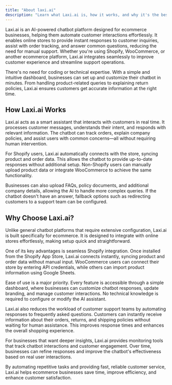 ```yaml
---
title: "About laxi.ai"
description: "Learn what Laxi.ai is, how it works, and why it's the best choice for ecommerce AI automation."
---
```


Laxi.ai is an AI-powered chatbot platform designed for ecommerce businesses, helping them automate customer interactions effortlessly. It enables online stores to provide instant responses to customer inquiries, assist with order tracking, and answer common questions, reducing the need for manual support. Whether you're using Shopify, WooCommerce, or another ecommerce platform, Laxi.ai integrates seamlessly to improve customer experience and streamline support operations.

There's no need for coding or technical expertise. With a simple and intuitive dashboard, businesses can set up and customize their chatbot in minutes. From handling product-related queries to explaining return policies, Laxi.ai ensures customers get accurate information at the right time.

## How Laxi.ai Works  

Laxi.ai acts as a smart assistant that interacts with customers in real time. It processes customer messages, understands their intent, and responds with relevant information. The chatbot can track orders, explain company policies, and assist users with common concerns—all without requiring human intervention.

For Shopify users, Laxi.ai automatically connects with the store, syncing product and order data. This allows the chatbot to provide up-to-date responses without additional setup. Non-Shopify users can manually upload product data or integrate WooCommerce to achieve the same functionality.

Businesses can also upload FAQs, policy documents, and additional company details, allowing the AI to handle more complex queries. If the chatbot doesn't have an answer, fallback options such as redirecting customers to a support team can be configured.

## Why Choose Laxi.ai?  

Unlike general chatbot platforms that require extensive configuration, Laxi.ai is built specifically for ecommerce. It is designed to integrate with online stores effortlessly, making setup quick and straightforward.

One of its key advantages is seamless Shopify integration. Once installed from the Shopify App Store, Laxi.ai connects instantly, syncing product and order data without manual input. WooCommerce users can connect their store by entering API credentials, while others can import product information using Google Sheets.

Ease of use is a major priority. Every feature is accessible through a simple dashboard, where businesses can customize chatbot responses, update branding, and manage customer interactions. No technical knowledge is required to configure or modify the AI assistant.

Laxi.ai also reduces the workload of customer support teams by automating responses to frequently asked questions. Customers can instantly receive information about their orders, returns, and shipping policies without waiting for human assistance. This improves response times and enhances the overall shopping experience.

For businesses that want deeper insights, Laxi.ai provides monitoring tools that track chatbot interactions and customer engagement. Over time, businesses can refine responses and improve the chatbot's effectiveness based on real user interactions.

By automating repetitive tasks and providing fast, reliable customer service, Laxi.ai helps ecommerce businesses save time, improve efficiency, and enhance customer satisfaction.
